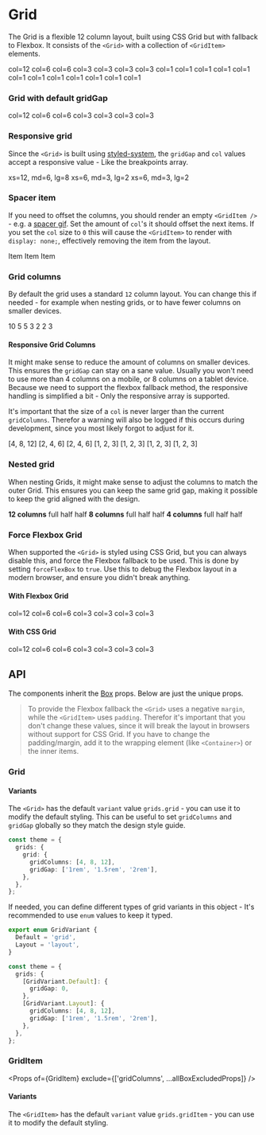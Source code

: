 
<Meta title="Components/Grid" component={Grid} />

# Grid

The Grid is a flexible 12 column layout, built using CSS Grid but with fallback to Flexbox. It
consists of the `<Grid>` with a collection of `<GridItem>` elements.

<Preview>
  <Story name="Basic grid">
    <Grid gridGap="24px">
      <GridItem col={12}>
        <Item>col=12</Item>
      </GridItem>
      <GridItem col={6}>
        <Item>col=6</Item>
      </GridItem>
      <GridItem col={6}>
        <Item>col=6</Item>
      </GridItem>
      <GridItem col={3}>
        <Item>col=3</Item>
      </GridItem>
      <GridItem col={3}>
        <Item>col=3</Item>
      </GridItem>
      <GridItem col={3}>
        <Item>col=3</Item>
      </GridItem>
      <GridItem col={3}>
        <Item>col=3</Item>
      </GridItem>
      <GridItem col={1}>
        <Item>col=1</Item>
      </GridItem>
      <GridItem col={1}>
        <Item>col=1</Item>
      </GridItem>
      <GridItem col={1}>
        <Item>col=1</Item>
      </GridItem>
      <GridItem col={1}>
        <Item>col=1</Item>
      </GridItem>
      <GridItem col={1}>
        <Item>col=1</Item>
      </GridItem>
      <GridItem col={1}>
        <Item>col=1</Item>
      </GridItem>
      <GridItem col={1}>
        <Item>col=1</Item>
      </GridItem>
      <GridItem col={1}>
        <Item>col=1</Item>
      </GridItem>
      <GridItem col={1}>
        <Item>col=1</Item>
      </GridItem>
      <GridItem col={1}>
        <Item>col=1</Item>
      </GridItem>
      <GridItem col={1}>
        <Item>col=1</Item>
      </GridItem>
      <GridItem col={1}>
        <Item>col=1</Item>
      </GridItem>
    </Grid>
  </Story>
</Preview>

### Grid with default gridGap

<Preview>
  <Story name="Theme grid">
    <ThemeProvider theme={{ grids: { grid: { gridGap: 24 } } }}>
      <Grid>
        <GridItem col={12}>
          <Item>col=12</Item>
        </GridItem>
        <GridItem col={6}>
          <Item>col=6</Item>
        </GridItem>
        <GridItem col={6}>
          <Item>col=6</Item>
        </GridItem>
        <GridItem col={3}>
          <Item>col=3</Item>
        </GridItem>
        <GridItem col={3}>
          <Item>col=3</Item>
        </GridItem>
        <GridItem col={3}>
          <Item>col=3</Item>
        </GridItem>
        <GridItem col={3}>
          <Item>col=3</Item>
        </GridItem>
      </Grid>
    </ThemeProvider>
  </Story>
</Preview>

### Responsive grid

Since the `<Grid>` is built using [styled-system](), the `gridGap` and `col` values accept a
responsive value - Like the breakpoints array.

<Preview>
  <Story name="Responsive grid">
    <Grid gridGap={[16, 32]}>
      <GridItem col={[12, 6, 8]}>
        <Item>xs=12, md=6, lg=8</Item>
      </GridItem>
      <GridItem col={[6, 3, 2]}>
        <Item>xs=6, md=3, lg=2</Item>
      </GridItem>
      <GridItem col={[6, 3, 2]}>
        <Item>xs=6, md=3, lg=2</Item>
      </GridItem>
    </Grid>
  </Story>
</Preview>

### Spacer item

If you need to offset the columns, you should render an empty `<GridItem />` - e.g. a
[spacer gif](https://en.wikipedia.org/wiki/Spacer_GIF). Set the amount of `col`'s it should offset
the next items. If you set the `col` size to `0` this will cause the `<GridItem>` to render with
`display: none;`, effectively removing the item from the layout.

<Preview>
  <Story name="Spacer item">
    <Grid gridGap="24px">
      <GridItem col={0} />
      <GridItem col={4}>
        <Item>Item</Item>
      </GridItem>
      <GridItem col={4} sx={{ bg: 'antiquewhite' }} />
      <GridItem col={4}>
        <Item>Item</Item>
      </GridItem>
      <GridItem col={[0, 1, 2]} sx={{ bg: 'antiquewhite' }} />
      <GridItem col={4}>
        <Item>Item</Item>
      </GridItem>
    </Grid>
  </Story>
</Preview>

### Grid columns

By default the grid uses a standard `12` column layout. You can change this if needed - for example
when nesting grids, or to have fewer columns on smaller devices.

<Preview>
  <Story name="Grid columns grid">
    <Grid forceFlexBox gridColumns={10} gridGap="24px">
      <GridItem col={10}>
        <Item>10</Item>
      </GridItem>
      <GridItem col={5}>
        <Item>5</Item>
      </GridItem>
      <GridItem col={5}>
        <Item>5</Item>
      </GridItem>
      <GridItem col={3}>
        <Item>3</Item>
      </GridItem>
      <GridItem col={2}>
        <Item>2</Item>
      </GridItem>
      <GridItem col={2}>
        <Item>2</Item>
      </GridItem>
      <GridItem col={3}>
        <Item>3</Item>
      </GridItem>
    </Grid>
  </Story>
</Preview>

#### Responsive Grid Columns

It might make sense to reduce the amount of columns on smaller devices. This ensures the `gridGap`
can stay on a sane value. Usually you won't need to use more than 4 columns on a mobile, or 8
columns on a tablet device. Because we need to support the flexbox fallback method, the responsive
handling is simplified a bit - Only the responsive array is supported.

It's important that the size of a `col` is never larger than the current `gridColumns`. Therefor a
warning will also be logged if this occurs during development, since you most likely forgot to
adjust for it.

<Preview>
  <Story name="Responsive grid columns grid">
    <Grid gridColumns={[4, 8, 12]} gridGap="24px">
      <GridItem col={[4, 8, 12]}>
        <Item>[4, 8, 12]</Item>
      </GridItem>
      <GridItem col={[2, 4, 6]}>
        <Item>[2, 4, 6]</Item>
      </GridItem>
      <GridItem col={[2, 4, 6]}>
        <Item>[2, 4, 6]</Item>
      </GridItem>
      <GridItem col={[1, 2, 3]}>
        <Item>[1, 2, 3]</Item>
      </GridItem>
      <GridItem col={[1, 2, 3]}>
        <Item>[1, 2, 3]</Item>
      </GridItem>
      <GridItem col={[1, 2, 3]}>
        <Item>[1, 2, 3]</Item>
      </GridItem>
      <GridItem col={[1, 2, 3]}>
        <Item>[1, 2, 3]</Item>
      </GridItem>
    </Grid>
  </Story>
</Preview>

### Nested grid

When nesting Grids, it might make sense to adjust the columns to match the outer Grid. This ensures
you can keep the same grid gap, making it possible to keep the grid aligned with the design.

<Preview>
  <Story name="Nested grids">
    <Grid gridColumns={12} gridGap="24px">
      <GridItem col={12}>
        <strong>12 columns</strong>
        <Grid gridColumns={[8, 10, 12]} gridGap="24px">
          <GridItem col={[8, 10, 12]}>
            <Item>full</Item>
          </GridItem>
          <GridItem col={[4, 5, 6]}>
            <Item>half</Item>
          </GridItem>
          <GridItem col={[4, 5, 6]}>
            <Item>half</Item>
          </GridItem>
        </Grid>
      </GridItem>
      <GridItem col={8}>
        <strong>8 columns</strong>
        <Grid gridColumns={8} gridGap="24px">
          <GridItem col={8}>
            <Item sx={{ bg: 'blue', color: 'white' }}>full</Item>
          </GridItem>
          <GridItem col={4}>
            <Item sx={{ bg: 'blue', color: 'white' }}>half</Item>
          </GridItem>
          <GridItem col={4}>
            <Item sx={{ bg: 'blue', color: 'white' }}>half</Item>
          </GridItem>
        </Grid>
      </GridItem>
      <GridItem col={4}>
        <strong>4 columns</strong>
        <Grid gridColumns={4} gridGap="24px">
          <GridItem col={4}>
            <Item sx={{ bg: 'darkred', color: 'white' }}>full</Item>
          </GridItem>
          <GridItem col={2}>
            <Item sx={{ bg: 'darkred', color: 'white' }}>half</Item>
          </GridItem>
          <GridItem col={2}>
            <Item sx={{ bg: 'darkred', color: 'white' }}>half</Item>
          </GridItem>
        </Grid>
      </GridItem>
    </Grid>
  </Story>
</Preview>

### Force Flexbox Grid

When supported the `<Grid>` is styled using CSS Grid, but you can always disable this, and force the
Flexbox fallback to be used. This is done by setting `forceFlexBox` to `true`. Use this to debug the
Flexbox layout in a modern browser, and ensure you didn't break anything.

#### With Flexbox Grid

<Preview name="Forced Flexbox grid">
  <Grid gridGap="24px" forceFlexBox>
    <GridItem col={12}>
      <Item>col=12</Item>
    </GridItem>
    <GridItem col={6}>
      <Item>col=6</Item>
    </GridItem>
    <GridItem col={6}>
      <Item>col=6</Item>
    </GridItem>
    <GridItem col={3}>
      <Item>col=3</Item>
    </GridItem>
    <GridItem col={3}>
      <Item>col=3</Item>
    </GridItem>
    <GridItem col={3}>
      <Item>col=3</Item>
    </GridItem>
    <GridItem col={3}>
      <Item>col=3</Item>
    </GridItem>
  </Grid>
</Preview>

#### With CSS Grid

<Preview name="Forced CSS grid">
  <Grid gridGap="24px" forceFlexBox={false}>
    <GridItem col={12}>
      <Item>col=12</Item>
    </GridItem>
    <GridItem col={6}>
      <Item>col=6</Item>
    </GridItem>
    <GridItem col={6}>
      <Item>col=6</Item>
    </GridItem>
    <GridItem col={3}>
      <Item>col=3</Item>
    </GridItem>
    <GridItem col={3}>
      <Item>col=3</Item>
    </GridItem>
    <GridItem col={3}>
      <Item>col=3</Item>
    </GridItem>
    <GridItem col={3}>
      <Item>col=3</Item>
    </GridItem>
  </Grid>
</Preview>

## API

The components inherit the [Box](/?path=/docs/components-box--page#props) props. Below are just the
unique props.

> To provide the Flexbox fallback the `<Grid>` uses a negative `margin`, while the `<GridItem>` uses
> `padding`. Therefor it's important that you don't change these values, since it will break the
> layout in browsers without support for CSS Grid. If you have to change the padding/margin, add it
> to the wrapping element (like `<Container>`) or the inner items.

### Grid

<Props of={Grid} exclude={allBoxExcludedProps} />

#### Variants

The `<Grid>` has the default `variant` value `grids.grid` - you can use it to modify the default
styling. This can be useful to set `gridColumns` and `gridGap` globally so they match the design
style guide.

```typescript
const theme = {
  grids: {
    grid: {
      gridColumns: [4, 8, 12],
      gridGap: ['1rem', '1.5rem', '2rem'],
    },
  },
};
```

If needed, you can define different types of grid variants in this object - It's recommended to use
`enum` values to keep it typed.

```typescript
export enum GridVariant {
  Default = 'grid',
  Layout = 'layout',
}

const theme = {
  grids: {
    [GridVariant.Default]: {
      gridGap: 0,
    },
    [GridVariant.Layout]: {
      gridColumns: [4, 8, 12],
      gridGap: ['1rem', '1.5rem', '2rem'],
    },
  },
};
```

### GridItem

<Props of={GridItem} exclude={['gridColumns', ...allBoxExcludedProps]} />

#### Variants

The `<GridItem>` has the default `variant` value `grids.gridItem` - you can use it to modify the
default styling.
